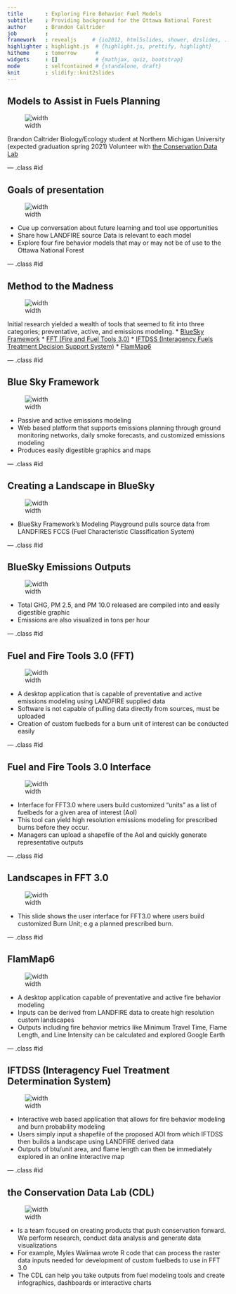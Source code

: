 ```yaml
---
title       : Exploring Fire Behavior Fuel Models
subtitle    : Providing background for the Ottawa National Forest
author      : Brandon Caltrider
job         : 
framework   : revealjs     # {io2012, html5slides, shower, dzslides, ...}
highlighter : highlight.js  # {highlight.js, prettify, highlight}
hitheme     : tomorrow      # 
widgets     : []            # {mathjax, quiz, bootstrap}
mode        : selfcontained # {standalone, draft}
knit        : slidify::knit2slides
---
```


## Models to Assist in Fuels Planning

![width](slide1.JPG)

Brandon Caltrider
Biology/Ecology student at Northern Michigan University (expected graduation spring 2021)
Volunteer with [the Conservation Data Lab](https://rswaty.github.io/TheCDL/)

--- .class #id 

## Goals of presentation

![width](slide2.JPG)

* Cue up conversation about future learning and tool use opportunities
* Share how LANDFIRE source Data is relevant to each model
* Explore four fire behavior models that may or may not be of use to the Ottawa National Forest

--- .class #id 

## Method to the Madness

![width](slide3.JPG)

Initial research yielded a wealth of tools that seemed to fit into three categories; preventative, active, and emissions modeling.
* [BlueSky Framework](https://www.fs.usda.gov/pnw/tools/bluesky-framework)
* [FFT (Fire and Fuel Tools 3.0)](https://www.fs.usda.gov/ccrc/tools/fuel-fire-tools-fft)
* [IFTDSS (Interagency Fuels Treatment Decision Support System)](https://iftdss.firenet.gov/landing_page/)
* [FlamMap6](https://www.firelab.org/project/flammap)

--- .class #id 

## Blue Sky Framework

![width](slide4.JPG)

* Passive and active emissions modeling 
* Web based platform that supports emissions planning through ground monitoring networks, daily smoke forecasts, and customized emissions modeling
* Produces easily digestible graphics and maps

--- .class #id 

## Creating a Landscape in BlueSky

![width](slide5.JPG)

* BlueSky Framework’s Modeling Playground pulls source data from LANDFIRES FCCS (Fuel Characteristic Classification System)

--- .class #id 

## BlueSky Emissions Outputs

![width](slide6.JPG)

* Total GHG, PM 2.5, and PM 10.0 released are compiled into and easily digestible graphic
* Emissions are also visualized in tons per hour 

--- .class #id 

## Fuel and Fire Tools 3.0 (FFT)

![width](slide7.JPG)

* A desktop application that is capable of preventative and active emissions modeling using LANDFIRE supplied data
* Software is not capable of pulling data directly from sources, must be uploaded 
* Creation of custom fuelbeds for a burn unit of interest can be conducted easily 

--- .class #id 

## Fuel and Fire Tools 3.0 Interface

![width](slide8.JPG)

* Interface for FFT3.0 where users build customized “units” as a list of fuelbeds for a given area of interest (AoI)
* This tool can yield high resolution emissions modeling for prescribed burns before they occur. 
* Managers can upload a shapefile of the AoI and quickly generate representative outputs

--- .class #id 

## Landscapes in FFT 3.0

![width](slide9.JPG)

* This slide shows the user interface for FFT3.0 where users build customized Burn Unit; e.g a planned prescribed burn.

--- .class #id 

## FlamMap6

![width](slide10.JPG)

* A desktop application capable of preventative and active fire behavior modeling 
* Inputs can be derived from LANDFIRE data to create high resolution custom landscapes 
* Outputs including fire behavior metrics like Minimum Travel Time, Flame Length, and Line Intensity can be calculated and explored Google Earth

--- .class #id 

## IFTDSS (Interagency Fuel Treatment Determination System)

![width](slide11.JPG)

* Interactive web based application that allows for fire behavior modeling and burn probability modeling
* Users simply input a shapefile of the proposed AOI from which IFTDSS then builds a landscape using LANDFIRE derived data
* Outputs of btu/unit area, and flame length can then be immediately explored in an online interactive map 

--- .class #id 

## the Conservation Data Lab (CDL)

![width](slide12.JPG)

* Is a team focused on creating products that push conservation forward.  We perform research, conduct data analysis and generate data visualizations
* For example, Myles Walimaa wrote R code that can process the raster data inputs needed for development of custom fuelbeds to use in FFT 3.0
* The CDL can help you take outputs from fuel modeling tools and create infographics, dashboards or interactive charts










